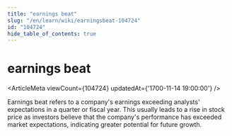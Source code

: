 ```yaml
---
title: "earnings beat"
slug: "/en/learn/wiki/earningsbeat-104724"
id: "104724"
hide_table_of_contents: true
---
```



# earnings beat

<ArticleMeta viewCount={104724} updatedAt={'1700-11-14 19:00:00'} />

Earnings beat refers to a company's earnings exceeding analysts' expectations in a quarter or fiscal year. This usually leads to a rise in stock price as investors believe that the company's performance has exceeded market expectations, indicating greater potential for future growth.
